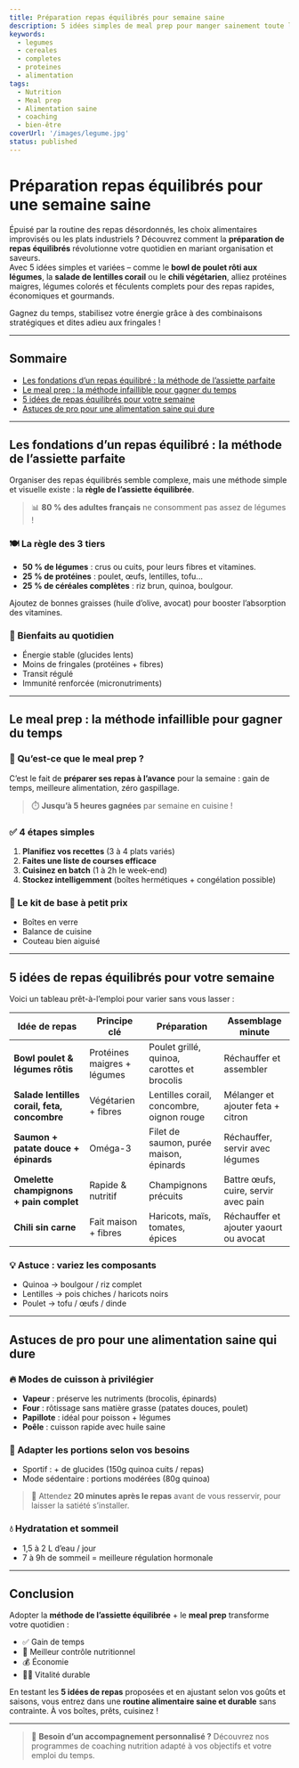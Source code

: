 ```yaml
---
title: Préparation repas équilibrés pour semaine saine
description: 5 idées simples de meal prep pour manger sainement toute la semaine sans stress ni gaspillage.
keywords:
  - legumes
  - cereales
  - completes
  - proteines
  - alimentation
tags:
  - Nutrition
  - Meal prep
  - Alimentation saine
  - coaching
  - bien-être
coverUrl: '/images/legume.jpg'
status: published
---
```


# Préparation repas équilibrés pour une semaine saine

Épuisé par la routine des repas désordonnés, les choix alimentaires improvisés ou les plats industriels ? Découvrez comment la **préparation de repas équilibrés** révolutionne votre quotidien en mariant organisation et saveurs.  
Avec 5 idées simples et variées – comme le **bowl de poulet rôti aux légumes**, la **salade de lentilles corail** ou le **chili végétarien**, alliez protéines maigres, légumes colorés et féculents complets pour des repas rapides, économiques et gourmands.

Gagnez du temps, stabilisez votre énergie grâce à des combinaisons stratégiques et dites adieu aux fringales !

---

## Sommaire

- [Les fondations d’un repas équilibré : la méthode de l’assiette parfaite](#les-fondations-dun-repas-equilibre--la-methode-de-lassiette-parfaite)
- [Le meal prep : la méthode infaillible pour gagner du temps](#le-meal-prep--la-methode-infaillible-pour-gagner-du-temps)
- [5 idées de repas équilibrés pour votre semaine](#5-idees-de-repas-equilibres-pour-votre-semaine)
- [Astuces de pro pour une alimentation saine qui dure](#astuces-de-pro-pour-une-alimentation-saine-qui-dure)

---

## Les fondations d’un repas équilibré : la méthode de l’assiette parfaite

Organiser des repas équilibrés semble complexe, mais une méthode simple et visuelle existe : la **règle de l’assiette équilibrée**.

> 📊 **80 % des adultes français** ne consomment pas assez de légumes !

### 🍽️ La règle des 3 tiers

- **50 % de légumes** : crus ou cuits, pour leurs fibres et vitamines.
- **25 % de protéines** : poulet, œufs, lentilles, tofu...
- **25 % de céréales complètes** : riz brun, quinoa, boulgour.

Ajoutez de bonnes graisses (huile d’olive, avocat) pour booster l’absorption des vitamines.

### 🎯 Bienfaits au quotidien

- Énergie stable (glucides lents)
- Moins de fringales (protéines + fibres)
- Transit régulé
- Immunité renforcée (micronutriments)

---

## Le meal prep : la méthode infaillible pour gagner du temps

### 🥣 Qu’est-ce que le meal prep ?

C’est le fait de **préparer ses repas à l’avance** pour la semaine : gain de temps, meilleure alimentation, zéro gaspillage.  
> ⏱️ **Jusqu’à 5 heures gagnées** par semaine en cuisine !

### ✅ 4 étapes simples

1. **Planifiez vos recettes** (3 à 4 plats variés)
2. **Faites une liste de courses efficace**
3. **Cuisinez en batch** (1 à 2h le week-end)
4. **Stockez intelligemment** (boîtes hermétiques + congélation possible)

### 🧰 Le kit de base à petit prix

- Boîtes en verre
- Balance de cuisine
- Couteau bien aiguisé

---

## 5 idées de repas équilibrés pour votre semaine

Voici un tableau prêt-à-l’emploi pour varier sans vous lasser :

| Idée de repas | Principe clé | Préparation | Assemblage minute |
|--------------|--------------|-------------|-------------------|
| **Bowl poulet & légumes rôtis** | Protéines maigres + légumes | Poulet grillé, quinoa, carottes et brocolis | Réchauffer et assembler |
| **Salade lentilles corail, feta, concombre** | Végétarien + fibres | Lentilles corail, concombre, oignon rouge | Mélanger et ajouter feta + citron |
| **Saumon + patate douce + épinards** | Oméga-3 | Filet de saumon, purée maison, épinards | Réchauffer, servir avec légumes |
| **Omelette champignons + pain complet** | Rapide & nutritif | Champignons précuits | Battre œufs, cuire, servir avec pain |
| **Chili sin carne** | Fait maison + fibres | Haricots, maïs, tomates, épices | Réchauffer et ajouter yaourt ou avocat |

### 💡 Astuce : variez les composants
- Quinoa → boulgour / riz complet
- Lentilles → pois chiches / haricots noirs
- Poulet → tofu / œufs / dinde

---

## Astuces de pro pour une alimentation saine qui dure

### 🔥 Modes de cuisson à privilégier

- **Vapeur** : préserve les nutriments (brocolis, épinards)
- **Four** : rôtissage sans matière grasse (patates douces, poulet)
- **Papillote** : idéal pour poisson + légumes
- **Poêle** : cuisson rapide avec huile saine

### 📏 Adapter les portions selon vos besoins

- Sportif : + de glucides (150g quinoa cuits / repas)
- Mode sédentaire : portions modérées (80g quinoa)

> 🧠 Attendez **20 minutes après le repas** avant de vous resservir, pour laisser la satiété s’installer.

### 💧 Hydratation et sommeil

- 1,5 à 2 L d’eau / jour
- 7 à 9h de sommeil = meilleure régulation hormonale

---

## Conclusion

Adopter la **méthode de l’assiette équilibrée** + le **meal prep** transforme votre quotidien :

- ✅ Gain de temps
- 🍱 Meilleur contrôle nutritionnel
- 💰 Économie
- 🧘‍♀️ Vitalité durable

En testant les **5 idées de repas** proposées et en ajustant selon vos goûts et saisons, vous entrez dans une **routine alimentaire saine et durable** sans contrainte. À vos boîtes, prêts, cuisinez !

---

> 🔗 **Besoin d’un accompagnement personnalisé ?** Découvrez nos programmes de coaching nutrition adapté à vos objectifs et votre emploi du temps.

<style jsx>{`
  h1,
  h2,
  h3,
  p {
    color: white !important;
  }
`}
</style>


